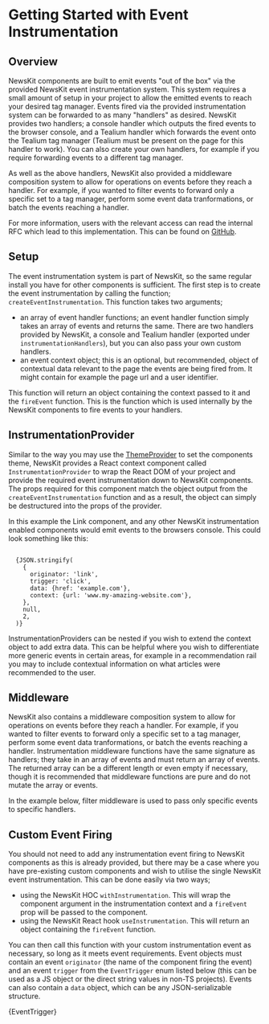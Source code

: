 

# Getting Started with Event Instrumentation

## Overview

NewsKit components are built to emit events "out of the box" via the provided NewsKit event instrumentation system. This system requires a small amount of setup in your project to allow the emitted events to reach your desired tag manager. Events fired via the provided instrumentation system can be forwarded to as many "handlers" as desired. NewsKit provides two handlers; a console handler which outputs the fired events to the browser console, and a Tealium handler which forwards the event onto the Tealium tag manager (Tealium must be present on the page for this handler to work). You can also create your own handlers, for example if you require forwarding events to a different tag manager.

As well as the above handlers, NewsKit also provided a middleware composition system to allow for operations on events before they reach a handler. For example, if you wanted to filter events to forward only a specific set to a tag manager, perform some event data tranformations, or batch the events reaching a handler.

For more information, users with the relevant access can read the internal RFC which lead to this implementation. This can be found on [GitHub](https://github.com/newsuk/nuk-rfcs/blob/master/active/0037-user-interface-event-instrumentation.md).

## Setup

The event instrumentation system is part of NewsKit, so the same regular install you have for other components is sufficient. The first step is to create the event instrumentation by calling the function; `createEventInstrumentation`. This function takes two arguments;

- an array of event handler functions; an event handler function simply takes an array of events and returns the same. There are two handlers provided by NewsKit, a console and Tealium handler (exported under `instrumentationHandlers`), but you can also pass your own custom handlers.
- an event context object; this is an optional, but recommended, object of contextual data relevant to the page the events are being fired from. It might contain for example the page url and a user identifier.

This function will return an object containing the context passed to it and the `fireEvent` function. This is the function which is used internally by the NewsKit components to fire events to your handlers.

## InstrumentationProvider

Similar to the way you may use the [ThemeProvider](/theming/code) to set the components theme, NewsKit provides a React context component called `InstrumentationProvider` to wrap the React DOM of your project and provide the required event instrumentation down to NewsKit components. The props required for this component match the object output from the `createEventInstrumentation` function and as a result, the object can simply be destructured into the props of the provider.

<CodeFromFile path="examples/instrumentation/instrumentation-provider.tsx" />

In this example the Link component, and any other NewsKit instrumentation enabled components would emit events to the browsers console. This could look something like this:

<Code>
  {JSON.stringify(
    {
      originator: 'link',
      trigger: 'click',
      data: {href: 'example.com'},
      context: {url: 'www.my-amazing-website.com'},
    },
    null,
    2,
  )}
</Code>

InstrumentationProviders can be nested if you wish to extend the context object to add extra data. This can be helpful where you wish to differentiate more generic events in certain areas, for example in a recommendation rail you may to include contextual information on what articles were recommended to the user.

<CodeFromFile path="examples/instrumentation/instrumentation-provider-nested.tsx" />

## Middleware

NewsKit also contains a middleware composition system to allow for operations on events before they reach a handler. For example, if you wanted to filter events to forward only a specific set to a tag manager, perform some event data tranformations, or batch the events reaching a handler. Instrumentation middleware functions have the same signature as handlers; they take in an array of events and must return an array of events. The returned array can be a different length or even empty if necessary, though it is recommended that middleware functions are pure and do not mutate the array or events.

In the example below, filter middleware is used to pass only specific events to specific handlers.

<CodeFromFile path="examples/instrumentation/instrumentation-middleware.tsx" />

## Custom Event Firing

You should not need to add any instrumentation event firing to NewsKit components as this is already provided, but there may be a case where you have pre-existing custom components and wish to utilise the single NewsKit event instrumentation. This can be done easily via two ways;

- using the NewsKit HOC `withInstrumentation`. This will wrap the component argument in the instrumentation context and a `fireEvent` prop will be passed to the component.
- using the NewsKit React hook `useInstrumentation`. This will return an object containing the `fireEvent` function.

You can then call this function with your custom instrumentation event as necessary, so long as it meets event requirements. Event objects must contain an event `originator` (the name of the component firing the event) and an event `trigger` from the `EventTrigger` enum listed below (this can be used as a JS object or the direct string values in non-TS projects). Events can also contain a `data` object, which can be any JSON-serializable structure.

<EnumTable>{EventTrigger}</EnumTable>

<CodeFromFile path="examples/instrumentation/with-instrumentation.tsx" />
